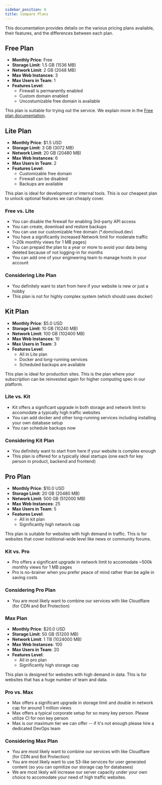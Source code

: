 ```yaml
---
sidebar_position: 6
title: Compare Plans
---
```


This documentation provides details on the various pricing plans available, their features, and the differences between each plan. 

## Free Plan

- **Monthly Price**: Free
- **Storage Limit**: 1.5 GB (1536 MB)
- **Network Limit**: 2 GB (2048 MB)
- **Max Web Instances**: 3
- **Max Users in Team**: 1
- **Features Level**: 
  - Firewall is permanently enabled
  - Custom domain enabled
  - Uncostumizable free domain is available

This plan is suitable for trying out the service. We explain more in the [Free plan documentation](./free-plan.mdx).

## Lite Plan

- **Monthly Price**: $1.5 USD
- **Storage Limit**: 3 GB (3072 MB)
- **Network Limit**: 20 GB (20480 MB)
- **Max Web Instances**: 6
- **Max Users in Team**: 2
- **Features Level**:
  - Customizable free domain
  - Firewall can be disabled
  - Backups are available

This plan is ideal for development or internal tools. This is our cheapest plan to unlock optional features we can cheaply cover.

### Free vs. Lite

- You can disable the firewall for enabling 3rd-party API access
- You can create, download and restore backups
- You can use our customizable free domain (*.domcloud.dev)
- You have a significantly increased Network limit for moderate traffic (~20k monthly views for 1 MB pages)
- You can prepaid the plan to a year or more to avoid your data being deleted because of not logging-in for months
- You can add one of your engineering team to manage hosts in your account

### Considering Lite Plan

- You definitely want to start from here if your website is new or just a hobby
- This plan is not for highly complex system (which should uses docker)

## Kit Plan

- **Monthly Price**: $5.0 USD
- **Storage Limit**: 10 GB (10240 MB)
- **Network Limit**: 100 GB (102400 MB)
- **Max Web Instances**: 10
- **Max Users in Team**: 3
- **Features Level**:
  - All in Lite plan
  - Docker and long-running services
  - Scheduled backups are available

This plan is ideal for production sites. This is the plan where your subscription can be reinvested again for higher computing spec in our platform.

### Lite vs. Kit

- Kit offers a significant upgrade in both storage and network limit to accomodate a typically high traffic websites
- You can add docker and other long-running services including installing your own database setup
- You can schedule backups now

### Considering Kit Plan

- You definitely want to start from here if your website is complex enough
- This plan is offered for a typically ideal startups (one each for key person in product, backend and frontend)

## Pro Plan

- **Monthly Price**: $10.0 USD
- **Storage Limit**: 20 GB (20480 MB)
- **Network Limit**: 500 GB (512000 MB)
- **Max Web Instances**: 25
- **Max Users in Team**: 5
- **Features Level**:
  - All in kit plan
  - Significantly high network cap

This plan is suitable for websites with high demand in traffic. This is for websites that cover institional-wide level like news or community forums.

### Kit vs. Pro

- Pro offers a significant upgrade in network limit to accomodate ~500k monthly views for 1 MB pages
- Pro is no-brainer when you prefer peace of mind rather than be agile in saving costs

### Considering Pro Plan

- You are most likely want to combine our services with like Cloudflare (for CDN and Bot Protection)

### Max Plan

- **Monthly Price**: $20.0 USD
- **Storage Limit**: 50 GB (51200 MB)
- **Network Limit**: 1 TB (1024000 MB)
- **Max Web Instances**: 100
- **Max Users in Team**: 20
- **Features Level**:
  - All in pro plan
  - Significantly high storage cap

This plan is designed for websites with high demand in data. This is for websites that has a huge number of team and data.

### Pro vs. Max

- Max offers a significant upgrade in storage limit and double in network cap for around 1 million views
- Max offers a typical corporate setup for so many key person. Please utilize CI for non key person
- Max is our maximum tier we can offer -- if it's not enough please hire a dedicated DevOps team

### Considering Max Plan

- You are most likely want to combine our services with like Cloudflare (for CDN and Bot Protection)
- You are most likely want to use S3-like services for user generated content (so you can opmitize our storage cap for databases)
- We are most likely will increase our server capacity under your own choice to accomodate your need of high traffic websites.

